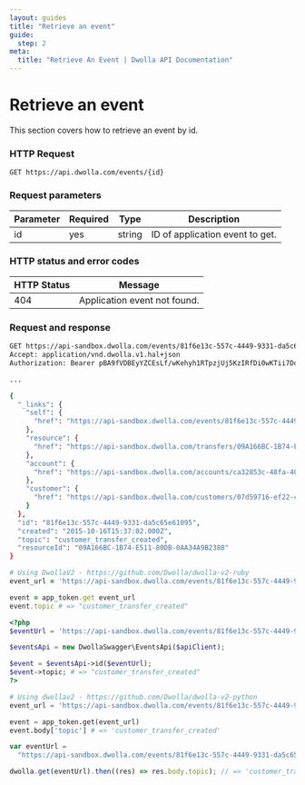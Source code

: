 ```yaml
---
layout: guides
title: "Retrieve an event"
guide:
  step: 2
meta:
  title: "Retrieve An Event | Dwolla API Documentation"
---
```


# Retrieve an event

This section covers how to retrieve an event by id.

### HTTP Request

`GET https://api.dwolla.com/events/{id}`

### Request parameters

| Parameter | Required | Type   | Description                     |
| --------- | -------- | ------ | ------------------------------- |
| id        | yes      | string | ID of application event to get. |

### HTTP status and error codes

| HTTP Status | Message                      |
| ----------- | ---------------------------- |
| 404         | Application event not found. |

### Request and response

```bash
GET https://api-sandbox.dwolla.com/events/81f6e13c-557c-4449-9331-da5c65e61095
Accept: application/vnd.dwolla.v1.hal+json
Authorization: Bearer pBA9fVDBEyYZCEsLf/wKehyh1RTpzjUj5KzIRfDi0wKTii7DqY

...

{
  "_links": {
    "self": {
      "href": "https://api-sandbox.dwolla.com/events/81f6e13c-557c-4449-9331-da5c65e61095"
    },
    "resource": {
      "href": "https://api-sandbox.dwolla.com/transfers/09A166BC-1B74-E511-80DB-0AA34A9B2388"
    },
    "account": {
      "href": "https://api-sandbox.dwolla.com/accounts/ca32853c-48fa-40be-ae75-77b37504581b"
    },
    "customer": {
      "href": "https://api-sandbox.dwolla.com/customers/07d59716-ef22-4fe6-98e8-f3190233dfb8"
    }
  },
  "id": "81f6e13c-557c-4449-9331-da5c65e61095",
  "created": "2015-10-16T15:37:02.000Z",
  "topic": "customer_transfer_created",
  "resourceId": "09A166BC-1B74-E511-80DB-0AA34A9B2388"
}
```

```ruby
# Using DwollaV2 - https://github.com/Dwolla/dwolla-v2-ruby
event_url = 'https://api-sandbox.dwolla.com/events/81f6e13c-557c-4449-9331-da5c65e61095'

event = app_token.get event_url
event.topic # => "customer_transfer_created"
```

```php
<?php
$eventUrl = 'https://api-sandbox.dwolla.com/events/81f6e13c-557c-4449-9331-da5c65e61095';

$eventsApi = new DwollaSwagger\EventsApi($apiClient);

$event = $eventsApi->id($eventUrl);
$event->topic; # => "customer_transfer_created"
?>
```

```python
# Using dwollav2 - https://github.com/Dwolla/dwolla-v2-python
event_url = 'https://api-sandbox.dwolla.com/events/81f6e13c-557c-4449-9331-da5c65e61095'

event = app_token.get(event_url)
event.body['topic'] # => 'customer_transfer_created'
```

```javascript
var eventUrl =
  "https://api-sandbox.dwolla.com/events/81f6e13c-557c-4449-9331-da5c65e61095";

dwolla.get(eventUrl).then((res) => res.body.topic); // => 'customer_transfer_created'
```
